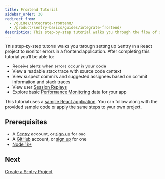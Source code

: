 ```yaml
---
title: Frontend Tutorial
sidebar_order: 30
redirect_from:
  - /guides/integrate-frontend/
  - /product/sentry-basics/guides/integrate-frontend/
description: This step-by-step tutorial walks you through the flow of setting up Sentry for a frontend application. You can follow this tutorial as a reference and apply the relevant changes directly to your source code.
---
```


This step-by-step tutorial walks you through setting up Sentry in a React project to monitor errors in a frontend application. After completing this tutorial you'll be able to:

- Receive alerts when errors occur in your code
- View a readable stack trace with source code context
- View suspect commits and suggested assignees based on commit information and stack traces
- View user [Session Replays](/product/session-replay/)
- Explore basic [Performance Monitoring](/product/performance/) data for your app

This tutorial uses a [sample React application](https://github.com/getsentry/frontend-tutorial). You can follow along with the provided sample code or apply the same steps to your own project.

## Prerequisites

- A [Sentry](https://sentry.io) account, or [sign up](https://sentry.io/signup/) for one
- A [GitHub](https://github.com/) account, or [sign up](https://github.com/join) for one
- [Node 18+](https://nodejs.dev/en/learn/how-to-install-nodejs/)

## Next

[Create a Sentry Project](/guides/integrate-frontend/create-new-project/)
